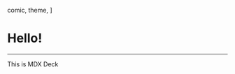 


  comic,
  theme,
]



# Hello!

---

This is MDX Deck


<!--



  future,
  aspect,
]

<Head>
  <title>mdx-deck</title>
  <meta name='twitter:card' content='summary_large_image' />
  <meta name='twitter:site' content='@jxnblk' />
  <meta name='twitter:title' content='mdx-deck' />
  <meta name='twitter:description' content='MDX-based presentation decks' />
  <meta name='twitter:image' content='https://jxnblk.com/mdx-deck/card.png' />
</Head>

# MDX Deck

MDX-based presentation decks -->


<!--
### Appear

<ul>
  <Appear>
    <li>One</li>
    <li>Two</li>
    <li>Three</li>
    <li>Four</li>
  </Appear>
</ul>

---

<Image
  src='https://source.unsplash.com/random/768x2048'
  size='contain'
/>

<Notes>
Testing object fit
</Notes>

---

### Real React Components


---

<Image src='https://images.unsplash.com/photo-1462331940025-496dfbfc7564?w=2048&q=20' />

---

<Split>

![](https://images.unsplash.com/photo-1462331940025-496dfbfc7564?w=2048&q=20)

## Split Layout

</Split>

---

<SplitRight>

![](https://images.unsplash.com/photo-1462331940025-496dfbfc7564?w=2048&q=20)

## Split Layout

(To the right)

</SplitRight>

---

<Horizontal>

![](https://source.unsplash.com/random/1024x768')

![](https://source.unsplash.com/random/1024x768')

### Horizontal Layout

</Horizontal>

---

<Invert>

# Invert Layout

</Invert>

---

<FullScreenCode>

```
<Button>
  Beep
</Button>
```

</FullScreenCode>

---

![](https://images.unsplash.com/photo-1462331940025-496dfbfc7564?w=2048&h=1024&q=20&fit=crop)

Inline image

---

Prop | Type | Description
---|---|---
`width` | number, string, or array | sets element width
`color` | string | sets foreground color
`bg` | string | sets background color

---

<Invert>

# Get started :sunglasses:

[GitHub](https://github.com/jxnblk/mdx-deck)

</Invert>


---

# Upgrading React Native

### Pavlos Vinieratos

6 September 2019

React Native EU 2019

---

<Image
  src='images/my-face.png'
  css={{
      width: '100%',
      height: '30px',
  }}
/>

I'm Pavlos -->
<!--
---
bio:
Hello, my name is Pavlos. Writing code is my hobby and my job. I enjoy making things that work, work well, work easy, mostly in that order!

title:
Upgrading React Native apps now and in the future.
Let's upgrade your React Native app!

abstract: (?)
Upgrading React Native projects has been a painful process since the beginning. There have been ways to make this process easier, but it’s still not as simple as running one command. What will it take to make this happen?
Let’s take a good look at the upgrading process as a whole, the hard parts, the automatic steps and everything in between.


who am i
- name
- blog
- twitter
- pvinis on most things
- i started purge, i have done some rn prs (creative names :p)

---

#### Upgrading React Native apps

- past: pain
- present: just fine
- future: easy life

---

#### Past: pain

it was the highest voted thing that people dislike about rn
people love RN.                           people love fresh RN.
people love RN.      upgrade..      people love fresh RN.
thats the dreadful part for many.
it is hard because not everyone is an expert on ios, android, js/ts eco, at the same time.
ios has cocoapods, carthage
android has gradle
js/ts has packages like babel, metro, eslint, tsc
upGrade was just change the package number, yarn install, and see if it works. some devs had ideas to automate this, and we got the original `react-native upgrade`, `rnpm upgrade`, `react-native-git-upgrade`, the rn-diff repo, rn-diff-purge. suffice it to say there were many iterations.
kept rn-diff with a list of patches genarated from upgrading a simple rn app, that other users could apply. i found that and always manually upgraded, since that way i had a good idea of what changed. after a while, that got hard to maintain, so guess what, (xkcd about the frameworks +1) i forked rn-diff and made rn-diff-purge since it had to change the gen script enough. so it was easier as a fork. i wanted it for me, as i was and am still a fan of manual upgrading.

---

#### current work

purge seems to be the most stable and consistent way to do the upgrades using this way (this way is to get the template, old and new, and compare).
purge-web is a simple interface to get the manual diffs
in 0.59 @thymikee already made rn-cli to do `react-native upgrade` using the purge way, and we will improve on this.
there is also work done @watadarkstar to take the simple purge-web and supercharge it, so users can have one place they can go, adn no matter if they prefer manual, automatic or whatever, they can get instructions to complete the upgrade.
(of course each project is unique and we can never cover everyone, but we can cover most people, and most rn core related things. everything else that someone might add, it kind of becomes their responsibility to make sure it works after an upgrade)

@ncuillery
@lucasbento
@kelset
@cpojer

---

#### future: cli, website

try the link-less for android and maybe cocoapods for ios

---

demo?

real senario
i want to upgrade!
go read the changelog first. learn about what and why of changes (or blog)
i read it, it was cool stuff, i want it!
run `react-native upgrade`
but you said its not ready yet! or it didnt work for me!
true. go to upgrade-helper do it manually
start with config and js stuff, go to ios and android after
yey done!
run your tests, manual test
yeayea let me add hooks.
do it, you have the latest version


final:
changelog
upgrade auto or manual
make sure it not broken
enjoy the new stuff




qna form?

hand-up poll:
- i have done an upgrade
- i prefer manual or i prefer auto


---

# Questions?

- sense
- links to all the others, like bento, mfik or something, etc.
- packt upgrade video?


Find me as `pvinis` on the social thing of your choice

https://pvin.is






upgrading RN EU talk

30min or 10min



why i like upgrading

give me betas and take my soul


qna form?


make a slide with stuff added in each release, and say that its also a bunch of fixes. Itterally, “a bunch”




ng the scope of this issue but if you have the desire to answer further I would appreciate the help.
Essentially react-native upgrade was not working for me so I am going the manual route. The first link you have provided for the upgrade guide is what I have been referencing.
However, it's a bit confusing.
Am I supposed to literally update the MODIFIED files by pasting in the changes?
When a file is ADDED how do you know it's proper location in the project?
For ios/Podfile which was added, do to add all of those pods somewhere specific? Or just the text above the message "All these libraries below have been removed from the Xcode project file and now live in the Podfile. Cocoapods handles the linking now. Here you can add more libraries with native modules."? What about all the pods below?
Thanks for your time. Sorry it's just that this upgrade process isn't very clear to me.







bio:
Hello, my name is Pavlos. Writing code is my hobby and my job. I enjoy making things that work, work well, work easy, mostly in that order!

title:
Upgrading React Native apps now and in the future.
Let's upgrade your React Native app!

abstract: (?)
Upgrading React Native projects has been a painful process since the beginning. There have been ways to make this process easier, but it’s still not as simple as running one command. What will it take to make this happen?
Let’s take a good look at the upgrading process as a whole, the hard parts, the automatic steps and everything in between.


who am i
- name
- blog
- twitter
- pvinis on most things
- i started purge, i have done some rn prs (creative names :p)

upgrading rn
- past: pain
- present: just fine
- future: easy life

past: pain
it was the highest voted thing that people dislike about rn
people love RN.                           people love fresh RN.
people love RN.      upgrade..      people love fresh RN.
thats the dreadful part for many.
it is hard because not everyone is an expert on ios, android, js/ts eco, at the same time.
ios has cocoapods, carthage
android has gradle
js/ts has packages like babel, metro, eslint, tsc
upGrade was just change the package number, yarn install, and see if it works. some devs had ideas to automate this, and we got the original `react-native upgrade`, `rnpm upgrade`, `react-native-git-upgrade`, the rn-diff repo, rn-diff-purge. suffice it to say there were many iterations.
kept rn-diff with a list of patches genarated from upgrading a simple rn app, that other users could apply. i found that and always manually upgraded, since that way i had a good idea of what changed. after a while, that got hard to maintain, so guess what, (xkcd about the frameworks +1) i forked rn-diff and made rn-diff-purge since it had to change the gen script enough. so it was easier as a fork. i wanted it for me, as i was and am still a fan of manual upgrading.

current work
purge seems to be the most stable and consistent way to do the upgrades using this way (this way is to get the template, old and new, and compare).
purge-web is a simple interface to get the manual diffs
in 0.59 @thymikee already made rn-cli to do `react-native upgrade` using the purge way, and we will improve on this.
there is also work done @watadarkstar to take the simple purge-web and supercharge it, so users can have one place they can go, adn no matter if they prefer manual, automatic or whatever, they can get instructions to complete the upgrade.
(of course each project is unique and we can never cover everyone, but we can cover most people, and most rn core related things. everything else that someone might add, it kind of becomes their responsibility to make sure it works after an upgrade)

@ncuillery
@lucasbento
@kelset
@cpojer

future: cli, website
try the link-less for android and maybe cocoapods for ios

demo?

real senario
i want to upgrade!
go read the changelog first. learn about what and why of changes (or blog)
i read it, it was cool stuff, i want it!
run `react-native upgrade`
but you said its not ready yet! or it didnt work for me!
true. go to upgrade-helper do it manually
start with config and js stuff, go to ios and android after
yey done!
run your tests, manual test
yeayea let me add hooks.
do it, you have the latest version


final:
changelog
upgrade auto or manual
make sure it not broken
enjoy the new stuff
 -->


<!--

hand-up poll:
- i have done an upgrade
- i prefer manual or i prefer auto

credits:
- sense
- links to all the others, like bento, mfik or something, etc.
- my blog
- my twitter and gh
- packt upgrade video?
- -->

<!--

https://medium.com/@marcelkalveram/upgrading-react-native-to-version-0-59-and-beyond-a-step-by-step-guide-d4c2926dd482 -->

